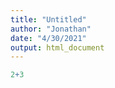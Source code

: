 ```yaml
---
title: "Untitled"
author: "Jonathan"
date: "4/30/2021"
output: html_document
---
```


```r
2+3
```

